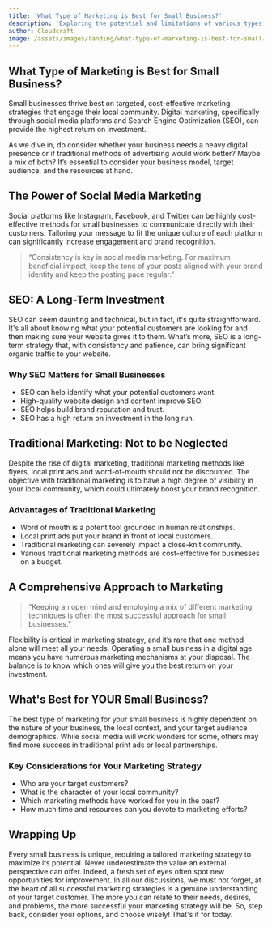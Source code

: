 ```yaml
---
title: 'What Type of Marketing is Best for Small Business?'
description: 'Exploring the potential and limitations of various types of marketing strategies for small businesses with a focus on efficient and cost-effective methods.'
author: Cloudcraft
image: /assets/images/landing/what-type-of-marketing-is-best-for-small-business.jpg
---
```


## What Type of Marketing is Best for Small Business?

Small businesses thrive best on targeted, cost-effective marketing strategies that engage their local community. Digital 
marketing, specifically through social media platforms and Search Engine Optimization (SEO), can provide the highest 
return on investment.

<ServicesBlurb />

As we dive in, do consider whether your business needs a heavy digital presence or if traditional methods of advertising 
would work better? Maybe a mix of both? It’s essential to consider your business model, target audience, and the resources 
at hand.

## The Power of Social Media Marketing

Social platforms like Instagram, Facebook, and Twitter can be highly cost-effective methods for small businesses to 
communicate directly with their customers. Tailoring your message to fit the unique culture of each platform can 
significantly increase engagement and brand recognition.

<blockquote>“Consistency is key in social media marketing. For maximum beneficial impact, keep the tone of your 
posts aligned with your brand identity and keep the posting pace regular.”</blockquote>

## SEO: A Long-Term Investment

SEO can seem daunting and technical, but in fact, it's quite straightforward. It's all about knowing what your potential 
customers are looking for and then making sure your website gives it to them. What’s more, SEO is a long-term 
strategy that, with consistency and patience, can bring significant organic traffic to your website.

### Why SEO Matters for Small Businesses

 * SEO can help identify what your potential customers want.
 * High-quality website design and content improve SEO.
 * SEO helps build brand reputation and trust.
 * SEO has a high return on investment in the long run.

## Traditional Marketing: Not to be Neglected

Despite the rise of digital marketing, traditional marketing methods like flyers, local print ads and word-of-mouth 
should not be discounted. The objective with traditional marketing is to have a high degree of visibility in your local
community, which could ultimately boost your brand recognition.

### Advantages of Traditional Marketing

 * Word of mouth is a potent tool grounded in human relationships.
 * Local print ads put your brand in front of local customers.
 * Traditional marketing can severely impact a close-knit community.
 * Various traditional marketing methods are cost-effective for businesses on a budget.

<GetStartedBlurb />

## A Comprehensive Approach to Marketing

<blockquote> “Keeping an open mind and employing a mix of different marketing techniques is often the most 
successful approach for small businesses.” </blockquote>

Flexibility is critical in marketing strategy, and it’s rare that one method alone will meet all your needs. Operating a 
small business in a digital age means you have numerous marketing mechanisms at your disposal. The balance is to know which 
ones will give you the best return on your investment.

## What's Best for YOUR Small Business?

The best type of marketing for your small business is highly dependent on the nature of your business, the local context, 
and your target audience demographics. While social media will work wonders for some, others may find more success in traditional 
print ads or local partnerships.

### Key Considerations for Your Marketing Strategy

 * Who are your target customers?
 * What is the character of your local community?
 * Which marketing methods have worked for you in the past?
 * How much time and resources can you devote to marketing efforts?

## Wrapping Up

Every small business is unique, requiring a tailored marketing strategy to maximize its potential. Never underestimate the 
value an external perspective can offer. Indeed, a fresh set of eyes often spot new opportunities for improvement.
In all our discussions, we must not forget, at the heart of all successful marketing strategies is a genuine understanding 
of your target customer. The more you can relate to their needs, desires, and problems, the more successful your marketing 
strategy will be. So, step back, consider your options, and choose wisely! That's it for today.